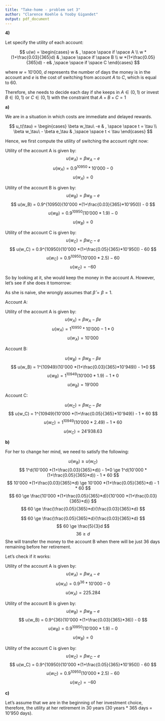 ```yaml
---
title: "Take-home - problem set 3"
author: "Clarence Koehle & Yooby Gigandet"
output: pdf_document
---
```


**4)**

Let specify the utility of each account:

$$ 
u(w) = \begin{cases}
w  & , \space  \space if \space A \\ 
w *(1+\frac{0.03}{365}d)  & ,\space  \space if \space B \\
w *(1+\frac{0.05}{365}d) - e& ,\space  \space if \space C
\end{cases}
$$

where $w$ = $10'000$, $d$ represents the number of days the money is in the account and $e$ is the cost of switching from account $A$ to $C$, which is equal to 60.

Therefore, she needs to decide each day if she keeps in $A \in (0, 1)$ or invest $B \in (0,1)$ or $C \in (0,1)$ with the constraint that $A+B+C = 1$

**a)**

We are in a situation in which costs are immediate and delayed rewards. 

$$ 
u_t(\tau) = \begin{cases} \beta w_\tau\ -e  & , \space  \space t = \tau \\ 
\beta w_\tau\ - \beta e_\tau   & ,\space  \space t < \tau  \end{cases}
$$

Hence, we first compute the utility of switching the account right now:

Utility of the account A is given by:
$$
u(w_A) = \beta w_A - e
$$
$$
u(w_A) = 0.9^{10950} * 10'000 - 0
$$
$$
u(w_A) = 0
$$

Utility of the account B is given by:
$$
u(w_B) = \beta w_B - e
$$
$$
u(w_B) = 0.9^{10950}(10'000 *(1+\frac{0.03}{365}*10'950)) - 0
$$
$$
u(w_B) = 0.9^{10950}(10'000 * 1.9) - 0
$$
$$
u(w_B) = 0
$$

Utility of the account C is given by:
$$
u(w_C) = \beta w_C - e
$$
$$
u(w_C) = 0.9^{10950}(10'000 *(1+\frac{0.05}{365}*10'950)) - 60
$$
$$
u(w_C) = 0.9^{10950}(10'000 * 2.5) - 60
$$
$$
u(w_C) = -60
$$

So by looking at it, she would keep the money in the account A. However, let's see if she does it tomorrow:

As she is naive, she wrongly assumes that $\hat\beta = \beta = 1$. 

Account A:

Utility of the account A is given by:
$$
u(w_A) = \beta w_A - \beta e
$$
$$
u(w_A) = 1^{10950} * 10'000 - 1 * 0
$$
$$
u(w_A) = 10'000
$$

Account B:

$$
u(w_B) = \beta w_B - \beta e
$$
$$
u(w_B) = 1^{10949}(10'000 *(1+\frac{0.03}{365}*10'949)) - 1*0
$$
$$
u(w_B) = 1^{10949}(10'000 * 1.9) - 1 *0
$$
$$
u(w_B) = 19'000
$$

Account C:

$$
u(w_C) = \beta w_C - \beta e
$$
$$
u(w_C) = 1^{10949}(10'000 *(1+\frac{0.05}{365}*10'949)) - 1 * 60
$$
$$
u(w_C) = 1^{10949}(10'000 * 2.49) - 1*60
$$
$$
u(w_C) = 24'938.63
$$

**b)**

For her to change her mind, we need to satisfy the following:

$$
u(w_B) \ge u(w_C)
$$
$$
1^d(10'000 *(1+\frac{0.03}{365}*d)) - 1*0 \ge 1^d(10'000 *(1+\frac{0.05}{365}*d)) - 1 * 60
$$
$$
10'000 *(1+\frac{0.03}{365}*d) \ge 10'000 *(1+\frac{0.05}{365}*d) - 1 * 60
$$
$$
60 \ge \frac{10'000 *(1+\frac{0.05}{365}*d)}{10'000 *(1+\frac{0.03}{365}*d)}
$$
$$
60 \ge \frac{\frac{0.05}{365}*d}{\frac{0.03}{365}*d}
$$

$$
60 \ge \frac{\frac{0.05}{365}*d}{\frac{0.03}{365}*d}
$$
$$
60 \ge \frac{5}{3}d
$$
$$
36 \ge d
$$
She will transfer the money to the account B when there will be just 36 days remaining before her retirement.

Let's check if it works:

Utility of the account A is given by:
$$
u(w_A) = \beta w_A - e
$$
$$
u(w_A) = 0.9^{36} * 10'000 - 0
$$
$$
u(w_A) = 225.284
$$

Utility of the account B is given by:
$$
u(w_B) = \beta w_B - e
$$
$$
u(w_B) = 0.9^{36}(10'000 *(1+\frac{0.03}{365}*36)) - 0
$$
$$
u(w_B) = 0.9^{10950}(10'000 * 1.9) - 0
$$
$$
u(w_B) = 0
$$

Utility of the account C is given by:
$$
u(w_C) = \beta w_C - e
$$
$$
u(w_C) = 0.9^{10950}(10'000 *(1+\frac{0.05}{365}*10'950)) - 60
$$
$$
u(w_C) = 0.9^{10950}(10'000 * 2.5) - 60
$$
$$
u(w_C) = -60
$$

**c)**

Let's assume that we are in the beginning of her investment choice, therefore, the utility at her retirement in 30 years (30 years * 365 days = 10'950 days).